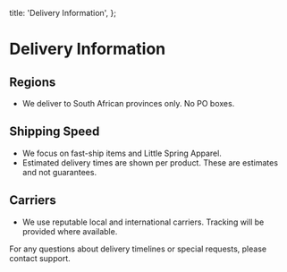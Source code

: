   title: 'Delivery Information',
};

# Delivery Information

## Regions

- We deliver to South African provinces only. No PO boxes.

## Shipping Speed

- We focus on fast-ship items and Little Spring Apparel.
- Estimated delivery times are shown per product. These are estimates and not guarantees.

## Carriers

- We use reputable local and international carriers. Tracking will be provided where available.

For any questions about delivery timelines or special requests, please contact support.

